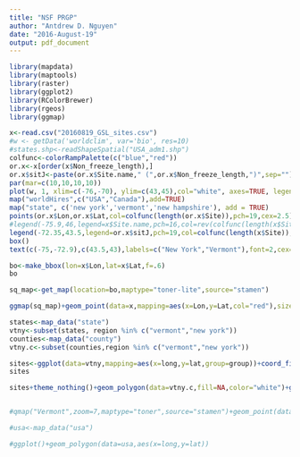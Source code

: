 ```yaml
---
title: "NSF PRGP"
author: "Antdrew D. Nguyen"
date: "2016-August-19"
output: pdf_document
---
```


```r
library(mapdata)
library(maptools)
library(raster)
library(ggplot2)
library(RColorBrewer)
library(rgeos)
library(ggmap)
```


```r
x<-read.csv("20160819_GSL_sites.csv")
#w <- getData('worldclim', var='bio', res=10)
#states.shp<-readShapeSpatial("USA_adm1.shp")
colfunc<-colorRampPalette(c("blue","red"))
or.x<-x[order(x$Non_freeze_length),]
or.x$sitJ<-paste(or.x$Site.name," (",or.x$Non_freeze_length,")",sep="")
par(mar=c(10,10,10,10))
plot(w, 1, xlim=c(-76,-70), ylim=c(43,45),col="white", axes=TRUE, legend=F,main="",box=FALSE,las=1,ylab="Latitude",xlab="Longitude")
map("worldHires",c("USA","Canada"),add=TRUE)
map("state", c('new york','vermont','new hampshire'), add = TRUE)
points(or.x$Lon,or.x$Lat,col=colfunc(length(or.x$Site)),pch=19,cex=2.5)
#legend(-75.9,46,legend=x$Site.name,pch=16,col=rev(colfunc(length(x$Site))),horiz=T,cex=.65)
legend(-72.35,43.5,legend=or.x$sitJ,pch=19,col=colfunc(length(x$Site)),cex=1,title="Growing Season Length (Julian Days)")
box()
text(c(-75,-72.9),c(43.5,43),labels=c("New York","Vermont"),font=2,cex=1.5)#text(x$Lon,x$Lat-.09,labels=x$Site.name,cex=.5)


```

```r
bo<-make_bbox(lon=x$Lon,lat=x$Lat,f=.6)
bo

sq_map<-get_map(location=bo,maptype="toner-lite",source="stamen")

ggmap(sq_map)+geom_point(data=x,mapping=aes(x=Lon,y=Lat,col="red"),size=5)

states<-map_data("state")
vtny<-subset(states, region %in% c("vermont","new york"))
counties<-map_data("county")
vtny.c<-subset(counties,region %in% c("vermont","new york"))

sites<-ggplot(data=vtny,mapping=aes(x=long,y=lat,group=group))+coord_fixed()+geom_polygon(color="black",fill="gray")
sites

sites+theme_nothing()+geom_polygon(data=vtny.c,fill=NA,color="white")+geom_polygon(color="black",fill=NA)+scale_x_continuous(limits=c(-79,-70))+scale_y_continuous(limits=c(40,47))


#qmap("Vermont",zoom=7,maptype="toner",source="stamen")+geom_point(data=x,aes(y=Lat,x=Lon),size=5,color="red")

#usa<-map_data("usa")

#ggplot()+geom_polygon(data=usa,aes(x=long,y=lat))
```

